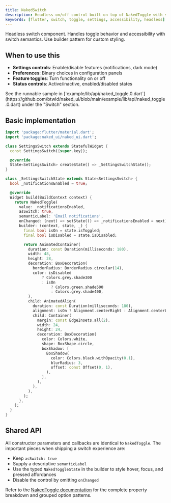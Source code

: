 ```yaml
---
title: NakedSwitch
description: Headless on/off control built on top of NakedToggle with switch semantics for accessibility
keywords: [flutter, switch, toggle, settings, accessibility, headless]
---
```


Headless switch component. Handles toggle behavior and accessibility with switch semantics. Use builder pattern for custom styling.

## When to use this

- **Settings controls**: Enable/disable features (notifications, dark mode)
- **Preferences**: Binary choices in configuration panels
- **Feature toggles**: Turn functionality on or off
- **Status controls**: Active/inactive, enabled/disabled states

<Info>
  See the runnable sample in [`example/lib/api/naked_toggle.0.dart`](https://github.com/btwld/naked_ui/blob/main/example/lib/api/naked_toggle.0.dart) under the "Switch" section.
</Info>

## Basic implementation

```dart
import 'package:flutter/material.dart';
import 'package:naked_ui/naked_ui.dart';

class SettingsSwitch extends StatefulWidget {
  const SettingsSwitch({super.key});

  @override
  State<SettingsSwitch> createState() => _SettingsSwitchState();
}

class _SettingsSwitchState extends State<SettingsSwitch> {
  bool _notificationsEnabled = true;

  @override
  Widget build(BuildContext context) {
    return NakedToggle(
      value: _notificationsEnabled,
      asSwitch: true,
      semanticLabel: 'Email notifications',
      onChanged: (next) => setState(() => _notificationsEnabled = next),
      builder: (context, state, _) {
        final bool isOn = state.isToggled;
        final bool isDisabled = state.isDisabled;

        return AnimatedContainer(
          duration: const Duration(milliseconds: 180),
          width: 48,
          height: 28,
          decoration: BoxDecoration(
            borderRadius: BorderRadius.circular(14),
            color: isDisabled
                ? Colors.grey.shade300
                : isOn
                    ? Colors.green.shade500
                    : Colors.grey.shade400,
          ),
          child: AnimatedAlign(
            duration: const Duration(milliseconds: 180),
            alignment: isOn ? Alignment.centerRight : Alignment.centerLeft,
            child: Container(
              margin: const EdgeInsets.all(2),
              width: 24,
              height: 24,
              decoration: BoxDecoration(
                color: Colors.white,
                shape: BoxShape.circle,
                boxShadow: [
                  BoxShadow(
                    color: Colors.black.withOpacity(0.1),
                    blurRadius: 3,
                    offset: const Offset(0, 1),
                  ),
                ],
              ),
            ),
          ),
        );
      },
    );
  }
}
```

## Shared API

All constructor parameters and callbacks are identical to `NakedToggle`. The important pieces when shipping a switch experience are:

- Keep `asSwitch: true`
- Supply a descriptive `semanticLabel`
- Use the typed `NakedToggleState` in the builder to style hover, focus, and pressed affordances
- Disable the control by omitting `onChanged`

Refer to the [NakedToggle documentation](./toggle) for the complete property breakdown and grouped option patterns.
